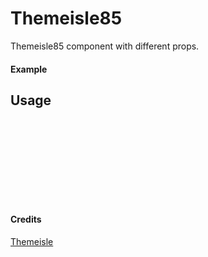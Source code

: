 
<Meta of={Themeisle85} title="Themeisle/Themeisle85" />

# Themeisle85

Themeisle85 component with different props.

#### Example

<Canvas of={Themeisle85.Primary} />

## Usage

```ts
import { Themeisle85 } from "yadl-ui";

const Example = () => {
  return (
      <Themeisle85 />
  );
};

export default Example;
```

#### Credits
[Themeisle](https://themeisle.com/illustrations/)
